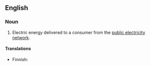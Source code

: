 ==English==

===Noun===
{{head|en|noun|head=[[grid]] [[electricity]]}}

# Electric energy delivered to a consumer from the [[w:public electricity network|public electricity network]].

====Translations====
{{trans-top|electricity from the grid}}
* Finnish: {{t-|fi|verkkosähkö}}
{{trans-mid}}
{{trans-bottom}}